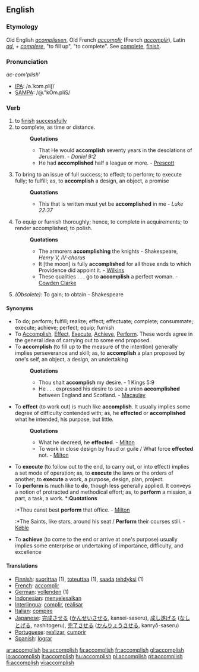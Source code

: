 ==English==
===Etymology===
Old English ''[[acomplissen]]'', Old French ''[[accomplir]]'' (French ''[[accomplir]]''), Latin ''[[ad]]'', + ''[[complere]]'', "to fill up", "to complete". See [[complete]], [[finish]].
===Pronunciation===
''ac-com'plish'''
*[[IPA]]: /ə.ˈkɔm.pliʃ/
*[[SAMPA]]: /@."kOm.pliS/

===Verb===
{{en-verb|accomplish|es}}

#to [[finish]] [[successful]]ly
#to complete, as time or distance.
#:'''Quotations'''
#:*That He would '''accomplish''' seventy years in the desolations of Jerusalem. - ''Daniel 9:2''
#:*He had '''accomplished''' half a league or more. - [[Prescott]]
#To bring to an issue of full success; to effect; to perform; to execute fully; to fulfill; as, to '''accomplish''' a design, an object, a promise
#:'''Quotations'''
#:*This that is written must yet be '''accomplished''' in me - ''Luke 22:37''
#To equip or furnish thoroughly; hence, to complete in acquirements; to render accomplished; to polish.
#:'''Quotations'''
#:*The armorers '''accomplishing''' the knights - Shakespeare, ''Henry V, IV-chorus''
#:*It [the moon] is fully '''accomplished''' for all those ends to which Providence did appoint it. - [[Wilkins]]
#:*These qualities . . . go to '''accomplish''' a perfect woman. - [[Cowden Clarke]]
#''(Obsolete):'' To gain; to obtain - Shakespeare
====Synonyms====
*To do; perform; fulfill; realize; effect; effectuate; complete; consummate; execute; achieve; perfect; equip; furnish
*To [[Accomplish]], [[Effect]], [[Execute]], [[Achieve]], [[Perform]]. These words agree in the general idea of carrying out to some end proposed. 
*To '''accomplish''' (to fill up to the measure of the intention) generally implies perseverance and skill; as, to '''accomplish''' a plan proposed by one's self, an object, a design, an undertaking
*:'''Quotations'''
*:*Thou shalt '''accomplish''' my desire. - 1 Kings 5:9
*:*He . . . expressed his desire to see a union '''accomplished''' between England and Scotland. - [[Macaulay]]
*To '''effect''' (to work out) is much like '''accomplish'''. It usually implies some degree of difficulty contended with; as, he '''effected''' or '''accomplished''' what he intended, his purpose, but little. 
*:'''Quotations'''
*:*What he decreed, he '''effected'''. - [[Milton]]
*:*To work in close design by fraud or guile / What force '''effected''' not. - [[Milton]]
*To '''execute''' (to follow out to the end, to carry out, or into effect) implies a set mode of operation; as, to '''execute''' the laws or the orders of another; to '''execute''' a work, a purpose, design, plan, project. 
*To '''perform''' is much like to '''do''', though less generally applied. It conveys a notion of protracted and methodical effort; as, to '''perform''' a mission, a part, a task, a work. *:'''Quotations'''
*:*Thou canst best '''perform''' that office. - [[Milton]]
*:*The Saints, like stars, around his seat / '''Perform''' their courses still. - [[Keble]]
*To '''achieve''' (to come to the end or arrive at one's purpose) usually implies some enterprise or undertaking of importance, difficulty, and excellence
====Translations====
*[[Finnish]]: [[suorittaa]] (1), [[toteuttaa]] (1), [[saada]] [[tehty|tehdyksi]] (1)
*[[French]]: [[accomplir]]
*[[German]]: [[vollenden]] (1)
*[[Indonesian]]: [[selesai|menyelesaikan]]
*[[Interlingua]]: [[complir]], [[realisar]]
*[[Italian]]: [[compire]]
*[[Japanese]]: [[完成]]させる ([[かんせい]]させる, kansei-saseru), [[成し遂げる]] ([[なしとげる]], nashitogeru), [[完了]]させる ([[かんりょう]]させる, kanryō-saseru)
*[[Portuguese]]: [[realizar]], [[cumprir]]
*[[Spanish]]: [[lograr]]

[[ar:accomplish]]
[[be:accomplish]]
[[fa:accomplish]]
[[fr:accomplish]]
[[gl:accomplish]]
[[io:accomplish]]
[[it:accomplish]]
[[hu:accomplish]]
[[pl:accomplish]]
[[pt:accomplish]]
[[fi:accomplish]]
[[vi:accomplish]]